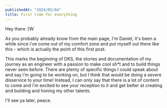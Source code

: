 ```yaml
---
publishedAt: "2024/05/04"
title: First time for everything
---
```


Hey there :)W

As you probably already know from the main page, I'm Daniel, it's been a while since i've come out of my comfort zone and put myself out there like this - which is actually the point of this first post.

This marks the beginning of DKS, the stories and documentation of my journey as an engineer with a passion to make cool sh*t and to build things never seen before. There are plenty of specific things I could speak about and say i'm going to be working on, but I think that would be doing a severe disservice to your time! Instead, I can only say that there is a lot of content to come and i'm excited to see your reception to it and get better at creating and building and honing my other talents.

I'll see ya later, peace.
